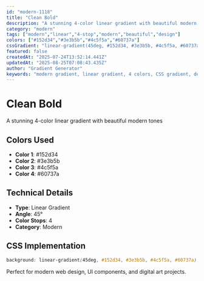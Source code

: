 ```yaml
---
id: "modern-1118"
title: "Clean Bold"
description: "A stunning 4-color linear gradient with beautiful modern tones"
category: "modern"
tags: ["modern","linear","4-stop","modern","beautiful","design"]
colors: ["#152d34","#3e3b5b","#4c5f5a","#60737a"]
cssGradient: "linear-gradient(45deg, #152d34, #3e3b5b, #4c5f5a, #60737a)"
featured: false
createdAt: "2025-07-24T13:52:14.441Z"
updatedAt: "2025-08-25T07:08:43.435Z"
author: "Gradient Generator"
keywords: "modern gradient, linear gradient, 4 colors, CSS gradient, design, #152d34, #3e3b5b, #4c5f5a, #60737a"
---
```


# Clean Bold

A stunning 4-color linear gradient with beautiful modern tones

## Colors Used
- **Color 1**: #152d34
- **Color 2**: #3e3b5b
- **Color 3**: #4c5f5a
- **Color 4**: #60737a

## Technical Details
- **Type**: Linear Gradient
- **Angle**: 45°
- **Color Stops**: 4
- **Category**: Modern

## CSS Implementation
```css
background: linear-gradient(45deg, #152d34, #3e3b5b, #4c5f5a, #60737a);
```

Perfect for modern web design, UI components, and digital art projects.
